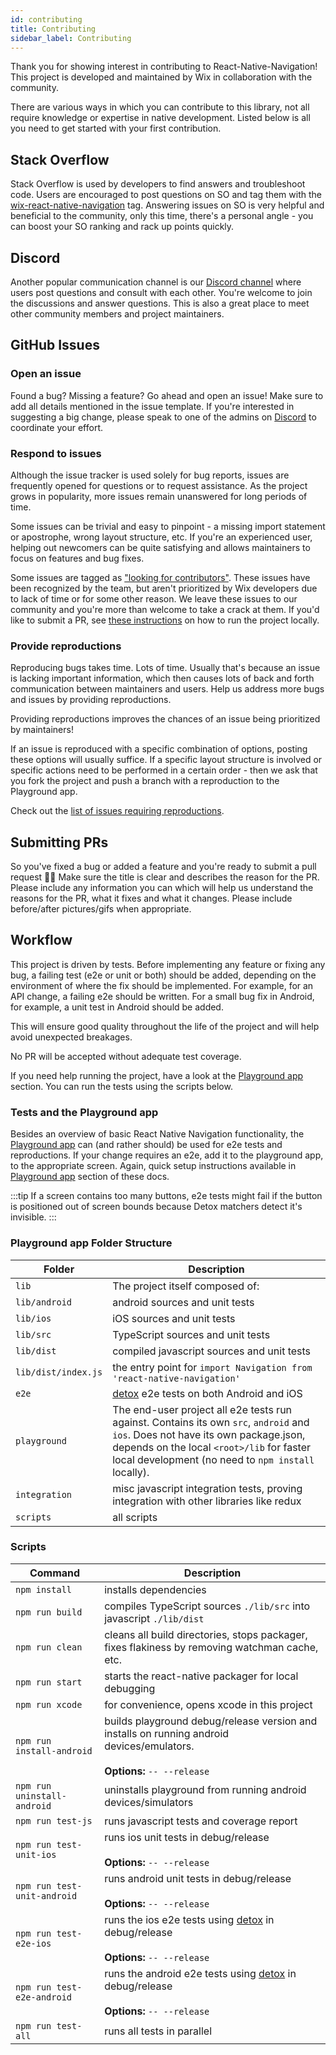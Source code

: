 ```yaml
---
id: contributing
title: Contributing
sidebar_label: Contributing
---
```


Thank you for showing interest in contributing to React-Native-Navigation! This project is developed and maintained by Wix in collaboration with the community.

There are various ways in which you can contribute to this library, not all require knowledge or expertise in native development. Listed below is all you need to get started with your first contribution.

## Stack Overflow

Stack Overflow is used by developers to find answers and troubleshoot code. Users are encouraged to post questions on SO and tag them with the [wix-react-native-navigation](https://stackoverflow.com/questions/tagged/wix-react-native-navigation) tag. Answering issues on SO is very helpful and beneficial to the community, only this time, there's a personal angle - you can boost your SO ranking and rack up points quickly.

## Discord

Another popular communication channel is our [Discord channel](https://discord.gg/DhkZjq2) where users post questions and consult with each other. You're welcome to join the discussions and answer questions. This is also a great place to meet other community members and project maintainers.

## GitHub Issues

### Open an issue
Found a bug? Missing a feature? Go ahead and open an issue! Make sure to add all details mentioned in the issue template. If you're interested in suggesting a big change, please speak to one of the admins on [Discord](#discord) to coordinate your effort.

### Respond to issues
Although the issue tracker is used solely for bug reports, issues are frequently opened for questions or to request assistance. As the project grows in popularity, more issues remain unanswered for long periods of time.

Some issues can be trivial and easy to pinpoint - a missing import statement or apostrophe, wrong layout structure, etc. If you're an experienced user, helping out newcomers can be quite satisfying and allows maintainers to focus on features and bug fixes.

Some issues are tagged as ["looking for contributors"](https://github.com/wix/react-native-navigation/labels/user%3A%20looking%20for%20contributors). These issues have been recognized by the team, but aren't prioritized by Wix developers due to lack of time or for some other reason. We leave these issues to our community and you're more than welcome to take a crack at them. If you'd like to submit a PR, see [these instructions](#running-the-project) on how to run the project locally.

### Provide reproductions
Reproducing bugs takes time. Lots of time. Usually that's because an issue is lacking important information, which then causes lots of back and forth communication between maintainers and users. Help us address more bugs and issues by providing reproductions.

Providing reproductions improves the chances of an issue being prioritized by maintainers!

If an issue is reproduced with a specific combination of options, posting these options will usually suffice. If a specific layout structure is involved or specific actions need to be performed in a certain order - then we ask that you fork the project and push a branch with a reproduction to the Playground app.

Check out the [list of issues requiring reproductions](https://github.com/wix/react-native-navigation/labels/user%3A%20requires%20reproduction).

## Submitting PRs
So you've fixed a bug or added a feature and you're ready to submit a pull request 🎉🎊 Make sure the title is clear and describes the reason for the PR. Please include any information you can which will help us understand the reasons for the PR, what it fixes and what it changes. Please include before/after pictures/gifs when appropriate.

## Workflow
This project is driven by tests. Before implementing any feature or fixing any bug, a failing test (e2e or unit or both) should be added, depending on the environment of where the fix should be implemented. For example, for an API change, a failing e2e should be written. For a small bug fix in Android, for example, a unit test in Android should be added.

This will ensure good quality throughout the life of the project and will help avoid unexpected breakages.

No PR will be accepted without adequate test coverage.

If you need help running the project, have a look at the [Playground app](playground-app) section. You can run the tests using the scripts below. 


### Tests and the Playground app
Besides an overview of basic React Native Navigation functionality, the [Playground app](playground-app) can (and rather should) be used for e2e tests and reproductions. If your change requires an e2e, add it to the playground app, to the appropriate screen. Again, quick setup instructions available in [Playground app](playground-app) section of these docs.

:::tip
If a screen contains too many buttons, e2e tests might fail if the button is positioned out of screen bounds because Detox matchers detect it's invisible.
:::

### Playground app Folder Structure

| Folder | Description |
| ------ | ----------- |
| `lib` | The project itself composed of: |
| `lib/android` | android sources and unit tests |
| `lib/ios` | iOS sources and unit tests |
| `lib/src` | TypeScript sources and unit tests |
| `lib/dist` | compiled javascript sources and unit tests |
| `lib/dist/index.js` | the entry point for `import Navigation from 'react-native-navigation'` |
| `e2e` | [detox](https://github.com/wix/detox) e2e tests on both Android and iOS |
| `playground` | The end-user project all e2e tests run against. Contains its own `src`, `android` and `ios`. Does not have its own package.json, depends on the local `<root>/lib` for faster local development (no need to `npm install` locally). |
| `integration` | misc javascript integration tests, proving integration with other libraries like redux |
| `scripts` | all scripts |

### Scripts

| Command | Description |
| ------- | ----------- |
| `npm install` | installs dependencies |
| `npm run build` | compiles TypeScript sources `./lib/src` into javascript `./lib/dist` |
| `npm run clean` | cleans all build directories, stops packager, fixes flakiness by removing watchman cache, etc. |
| `npm run start` | starts the react-native packager for local debugging |
| `npm run xcode` | for convenience, opens xcode in this project |
| `npm run install-android`  |  builds playground debug/release version and installs on running android devices/emulators. <br></br> **Options:** `-- --release` |
| `npm run uninstall-android` | uninstalls playground from running android devices/simulators |
| `npm run test-js` | runs javascript tests and coverage report |
| `npm run test-unit-ios` | runs ios unit tests in debug/release <br></br> **Options:** `-- --release` |
| `npm run test-unit-android` | runs android unit tests in debug/release <br></br> **Options:** `-- --release` |
| `npm run test-e2e-ios` | runs the ios e2e tests using [detox](https://github.com/wix/detox) in debug/release <br></br> **Options:** `-- --release`|
| `npm run test-e2e-android` | runs the android e2e tests using [detox](https://github.com/wix/detox) in debug/release <br></br> **Options:** `-- --release` |
| `npm run test-all` | runs all tests in parallel |
